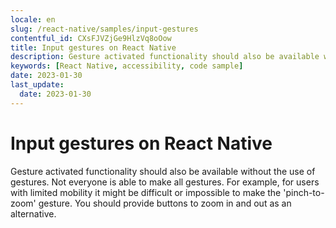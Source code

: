 ```yaml
---
locale: en
slug: /react-native/samples/input-gestures
contentful_id: CXsFJVZjGe9HlzVq8oOow
title: Input gestures on React Native
description: Gesture activated functionality should also be available without the use of gestures.
keywords: [React Native, accessibility, code sample]
date: 2023-01-30
last_update:
  date: 2023-01-30
---
```


# Input gestures on React Native

Gesture activated functionality should also be available without the use of gestures. Not everyone is able to make all gestures. For example, for users with limited mobility it might be difficult or impossible to make the 'pinch-to-zoom' gesture. You should provide buttons to zoom in and out as an alternative.

<CodeSample id="input-gestures" framework="react-native" locale="en"/>

